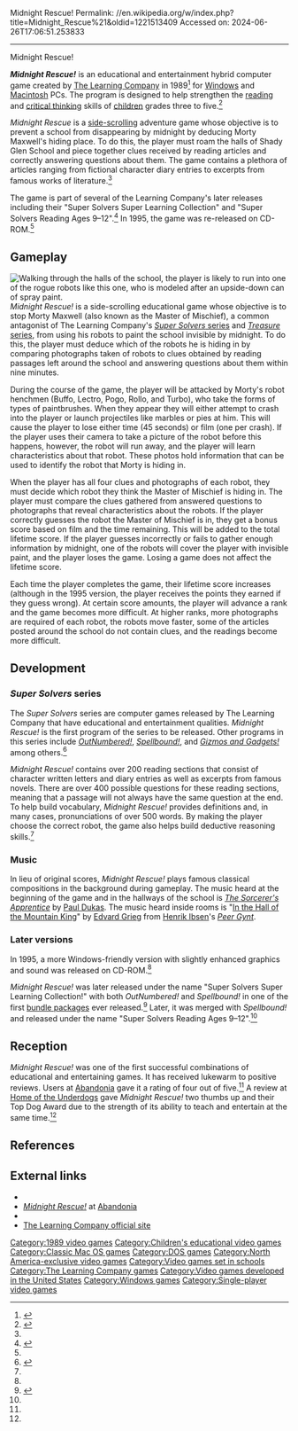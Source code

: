 Midnight Rescue!
Permalink: //en.wikipedia.org/w/index.php?title=Midnight_Rescue%21&oldid=1221513409
Accessed on: 2024-06-26T17:06:51.253833



------
Midnight Rescue!
{{Infobox video game 
|title = Midnight Rescue!
|image = Midnightlearn.jpg
|caption = Box art
|developer = [[The Learning Company]]
|publisher = [[The Learning Company]]
|designer =
|engine = 
|released = {{Video game release|NA|1989}}
|genre = [[Educational game|Educational]]
|modes = [[Single-player video game|Single-player]]
|platforms = [[MS-DOS]], [[Macintosh]]
}}

'''''Midnight Rescue!''''' is an educational and entertainment hybrid computer game created by [[The Learning Company]] in 1989<ref name="abandonia">{{cite web|title=Super Solvers - Midnight Rescue|author=guesst|access-date=2011-03-26|publisher=Abandonia|url=http://www.abandonia.com/en/games/1008/Super+Solvers+-+Midnight+Rescue.html}}</ref> for [[Windows]] and [[Macintosh]] PCs. The program is designed to help strengthen the [[reading]] and [[critical thinking]] skills of [[child]]ren grades three to five.<ref>{{cite book|url=https://books.google.com/books?id=qMlGt-CrozwC&pg=PA111|page=111|title=Comprehensive Composition|first=Kathryn|last=Stout|publisher=Design-A-Study|year=2004|isbn=1-891975-01-3}}</ref>

''Midnight Rescue'' is a [[Side-scrolling video game|side-scrolling]] adventure game whose objective is to prevent a school from disappearing by midnight by deducing Morty Maxwell's hiding place. To do this, the player must roam the halls of Shady Glen School and piece together clues received by reading articles and correctly answering questions about them. The game contains a plethora of articles ranging from fictional character diary entries to excerpts from famous works of literature.<ref name="underdogs"/>

The game is part of several of the Learning Company's later releases including their "Super Solvers Super Learning Collection" and "Super Solvers Reading Ages 9–12".<ref name="kidsdomain">{{cite web|author=Anise Hollingshead|publisher=Kids Domain|title=Super Solvers Reading Ages 9–12|access-date=2011-03-27|url=http://www.kidsdomain.com/reviews/kdr/ssreading912.html|archive-url=https://web.archive.org/web/20031221134129/http://www.kidsdomain.com/reviews/kdr/ssreading912.html|url-status=dead|archive-date=2003-12-21}}</ref> In 1995, the game was re-released on CD-ROM.<ref name="abandonia"/>

==Gameplay==
[[File:Midnight Rescue Screenshot.png|thumb|Walking through the halls of the school, the player is likely to run into one of the rogue robots like this one, who is modeled after an upside-down can of [[aerosol paint|spray paint]].]] 
''Midnight Rescue!'' is a side-scrolling educational game whose objective is to stop Morty Maxwell (also known as the Master of Mischief), a common antagonist of The Learning Company's [[The Learning Company#Super Solvers series|''Super Solvers'' series]] and [[The Learning Company#Treasure/Super Seekers series|''Treasure'' series]], from using his robots to paint the school invisible by midnight. To do this, the player must deduce which of the robots he is hiding in by comparing photographs taken of robots to clues obtained by reading passages left around the school and answering questions about them within nine minutes.

During the course of the game, the player will be attacked by Morty's robot henchmen (Buffo, Lectro, Pogo, Rollo, and Turbo), who take the forms of types of paintbrushes. When they appear they will either attempt to crash into the player or launch projectiles like marbles or pies at him. This will cause the player to lose either time (45 seconds) or film (one per crash). If the player uses their camera to take a picture of the robot before this happens, however, the robot will run away, and the player will learn characteristics about that robot. These photos hold information that can be used to identify the robot that Morty is hiding in.

When the player has all four clues and photographs of each robot, they must decide which robot they think the Master of Mischief is hiding in. The player must compare the clues gathered from answered questions to photographs that reveal characteristics about the robots. If the player correctly guesses the robot the Master of Mischief is in, they get a bonus score based on film and the time remaining. This will be added to the total lifetime score. If the player guesses incorrectly or fails to gather enough information by midnight, one of the robots will cover the player with invisible paint, and the player loses the game. Losing a game does not affect the lifetime score.

Each time the player completes the game, their lifetime score increases (although in the 1995 version, the player receives the points they earned if they guess wrong). At certain score amounts, the player will advance a rank and the game becomes more difficult. At higher ranks, more photographs are required of each robot, the robots move faster, some of the articles posted around the school do not contain clues, and the readings become more difficult.

==Development==
===''Super Solvers'' series===
The ''Super Solvers'' series are computer games released by The Learning Company that have educational and entertainment qualities. ''Midnight Rescue!'' is the first program of the series to be released. Other programs in this series include ''[[OutNumbered!]]'', ''[[Spellbound!]]'', and ''[[Gizmos and Gadgets!]]'' among others.<ref>{{cite web|author=Chris Martin|title=Super Solvers series|publisher=MobyGames|access-date=2011-03-28|url=http://www.mobygames.com/game-group/super-solvers-series|display-authors=etal}}</ref>

''Midnight Rescue!'' contains over 200 reading sections that consist of character written letters and diary entries as well as excerpts from famous novels. There are over 400 possible questions for these reading sections, meaning that a passage will not always have the same question at the end. To help build vocabulary, ''Midnight Rescue!'' provides definitions and, in many cases, pronunciations of over 500 words. By making the player choose the correct robot, the game also helps build deductive reasoning skills.<ref name="underdogs"/>

===Music===
In lieu of original scores, ''Midnight Rescue!'' plays famous classical compositions in the background during gameplay. The music heard at the beginning of the game and in the hallways of the school is [[The Sorcerer's Apprentice (Dukas)|''The Sorcerer's Apprentice'']] by [[Paul Dukas]]. The music heard inside rooms is "[[In the Hall of the Mountain King]]" by [[Edvard Grieg]] from [[Henrik Ibsen]]'s ''[[Peer Gynt]]''.

===Later versions===
In 1995, a more Windows-friendly version with slightly enhanced graphics and sound was released on CD-ROM.<ref name="abandonia"/>

''Midnight Rescue!'' was later released under the name "Super Solvers Super Learning Collection!" with both ''OutNumbered!'' and ''Spellbound!'' in one of the first [[Product bundling|bundle packages]] ever released.<ref>{{cite web|title=SoftKey International Makes The Learning Company's 'Super Solvers Super Learning Collection!' and 'Treasure Trio!' Premium Bundles Available to All Retailers|date=1996-09-04|access-date=2011-03-27|publisher=PR Newswire|url=http://www.thefreelibrary.com/SoftKey+International+Makes+The+Learning+Company%27s+%27Super+Solvers...-a018638405|archive-date=2016-03-05|archive-url=https://web.archive.org/web/20160305023516/http://www.thefreelibrary.com/SoftKey+International+Makes+The+Learning+Company%27s+%27Super+Solvers...-a018638405|url-status=dead}}</ref> Later, it was merged with ''Spellbound!'' and released under the name "Super Solvers Reading Ages 9–12".<ref name="kidsdomain"/>

==Reception==
{{Video game reviews
|rev1=[[Abandonia]]
|rev1Score=4.0 out of 5<ref name="abandonia"/>
|rev2=[[MobyGames]]
|rev2Score=Windows: 2.0 out of 5<ref name="mobygames">{{cite web|publisher=MobyGames|title=Midnight Rescue!|access-date=2011-03-27|url=http://www.mobygames.com/game/super-solvers-midnight-rescue}}</ref><br />Windows 3.x: 2.9 out of 5<ref name="mobygames" /><br />Macintosh: 2.0 out of 5<ref name="mobygames" />
|award1=1993 Kids' Choice Software Award<ref name="abledata">{{cite web|publisher=AbleData|date=2003-07-29|title=Super Solvers Midnight Rescue|access-date=2011-03-26|url=http://www.abledata.com/abledata.cfm?pageid=113583&top=0&productid=89288&trail=0|archive-url=https://web.archive.org/web/20100130213006/http://www.abledata.com/abledata.cfm?pageid=113583&top=0&productid=89288&trail=0|url-status=unfit|archive-date=2010-01-30}}</ref>
|award1Pub=Family Fun Magazine and Prodigy
|award2=Best Home Learning Product<ref name="abledata"/>
|award2Pub=Software Publisher's Association Awards
|award3=Top Dog Award<ref name="underdogs">{{cite web|title=Super Solvers: Midnight Rescue|publisher=Home of the Underdogs|access-date=2011-03-27|url=http://www.homeoftheunderdogs.net/game.php?id=1098|author=Underdogs}}</ref>
|award3Pub=Home of the Underdogs
}}

''Midnight Rescue!'' was one of the first successful combinations of educational and entertaining games. It has received lukewarm to positive reviews. Users at [[Abandonia]] gave it a rating of four out of five.<ref name="abandonia"/> A review at [[Home of the Underdogs]] gave ''Midnight Rescue!'' two thumbs up and their Top Dog Award due to the strength of its ability to teach and entertain at the same time.<ref name="underdogs"/>

==References==
{{reflist}}

==External links==
* {{MobyGames|id=/super-solvers-midnight-rescue|name=''Midnight Rescue!''}}
* [http://www.abandonia.com/en/games/1008/Super+Solvers+-+Midnight+Rescue.html ''Midnight Rescue!''] at [[Abandonia]]
* {{Internet Archive|id=msdos_Super_Solvers_Midnight_Rescue_1989|name=''Midnight Rescue!''}}
* [http://learningcompany.com/ The Learning Company official site]
{{Super Solvers}}

[[Category:1989 video games]]
[[Category:Children's educational video games]]
[[Category:Classic Mac OS games]]
[[Category:DOS games]]
[[Category:North America-exclusive video games]]
[[Category:Video games set in schools]]
[[Category:The Learning Company games]]
[[Category:Video games developed in the United States]]
[[Category:Windows games]]
[[Category:Single-player video games]]